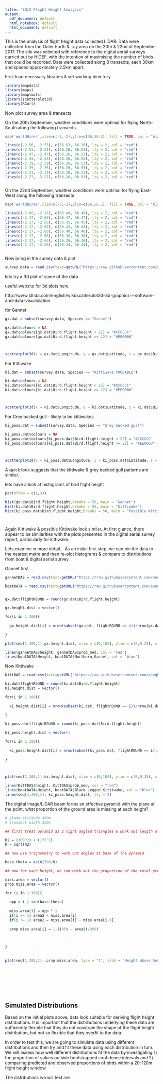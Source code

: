 ---
title: "SG12 Flight Height Analysis"
output:
  pdf_document: default
  html_notebook: default
  html_document: default
---

This is the analysis of flight height data collected LiDAR. Data were collected from the Outer Forth & Tay area on the 20th & 22nd of September 2017. The site was selected with reference to the digital aerial surveys carried out by HiDEF, with the intention of maximising the number of birds that could be recorded. Data were collected along 8 transects, each 30km and spaced approximately 2.5km apart. 


First load necessary libraries & set working directory

```{r}
library(mapdata)
library(maps)
library(maptools)
library(scatterplot3d)
library(RCurl)


```

Now plot survey area & transects

On the 20th September, weather conditions were optimal for flying North-South along the following transects

```{r}
map('worldHires',xlim=c(-3,-2),ylim=c(56,56.5), fill = TRUE, col = "black", mar = c(2,2,2,2))

lines(c(-2.56, -2.55), c(56.53, 56.26), lty = 2, col = "red")
lines(c(-2.51, -2.51), c(56.26, 56.53), lty = 2, col = "red")    
lines(c(-2.47, -2.47), c(56.26, 56.53), lty = 2, col = "red")    
lines(c(-2.43, -2.43), c(56.26, 56.53), lty = 2, col = "red")    
lines(c(-2.39, -2.39), c(56.26, 56.53), lty = 2, col = "red")    
lines(c(-2.35, -2.35), c(56.26, 56.53), lty = 2, col = "red")    
lines(c(-2.31, -2.31), c(56.26, 56.53), lty = 2, col = "red")    
lines(c(-2.27, -2.27), c(56.26, 56.53), lty = 2, col = "red")    



```




On the 22nd September, weather conditions were optimal for flying East-West along the following transects

```{r}
map('worldHires',xlim=c(-3,-2),ylim=c(56,56.5), fill = TRUE, col = "black", mar = c(2,2,2,2))

lines(c(-2.66, -2.17), c(56.49, 56.49), lty = 2, col = "red")
lines(c(-2.17, -2.66), c(56.47, 56.47), lty = 2, col = "red")    
lines(c(-2.17, -2.66), c(56.45, 56.45), lty = 2, col = "red")    
lines(c(-2.17, -2.66), c(56.43, 56.43), lty = 2, col = "red")    
lines(c(-2.17, -2.66), c(56.40, 56.40), lty = 2, col = "red")    
lines(c(-2.17, -2.66), c(56.38, 56.38), lty = 2, col = "red")    
lines(c(-2.17, -2.66), c(56.36, 56.36), lty = 2, col = "red")    
lines(c(-2.17, -2.66), c(56.34, 56.34), lty = 2, col = "red")    



```

Now bring in the survey data & plot

```{r}
survey.data = read.csv(text=getURL("https://raw.githubusercontent.com/aonghaiscook/LIDAR-Flight-Heights/master/BTO%20MSS%20LiDAR%20data%20set.csv"), header=T)
```

lets try a 3d plot of some of the data

useful website for 3d plots here

http://www.sthda.com/english/wiki/scatterplot3d-3d-graphics-r-software-and-data-visualization

for Gannet

```{r}

gx.dat = subset(survey.data, Species == "Gannet")

gx.dat$colours = NA
gx.dat$colours[gx.dat$Bird.flight.height < 22] = "#CCCCCC"
gx.dat$colours[gx.dat$Bird.flight.height >= 22] = "#EE0000"



scatterplot3d(x = gx.dat$Longitude, y = gx.dat$Latitude, z = gx.dat$Bird.flight.height,  pch = 19, xlab = "Longitude", ylab = "Latitude", zlab = "Flight Height (m)", box = FALSE, type = "h", color = gx.dat$colours)

```

For Kittiwake

```{r}

ki.dat = subset(survey.data, Species == "Kittiwake PROBABLE")

ki.dat$colours = NA
ki.dat$colours[ki.dat$Bird.flight.height < 22] = "#CCCCCC"
ki.dat$colours[ki.dat$Bird.flight.height >= 22] = "#EE0000"



scatterplot3d(x = ki.dat$Longitude, y = ki.dat$Latitude, z = ki.dat$Bird.flight.height,  pch = 19, xlab = "Longitude", ylab = "Latitude", zlab = "Flight Height (m)", box = FALSE, type = "h", color = ki.dat$colours)

```

For Grey backed gull - likely to be kittiwakes

```{r}
ki_poss.dat = subset(survey.data, Species == "Grey backed gull")

ki_poss.dat$colours = NA
ki_poss.dat$colours[ki_poss.dat$Bird.flight.height < 22] = "#CCCCCC"
ki_poss.dat$colours[ki_poss.dat$Bird.flight.height >= 22] = "#EE0000"



scatterplot3d(x = ki_poss.dat$Longitude, y = ki_poss.dat$Latitude, z = ki_poss.dat$Bird.flight.height,  pch = 19, xlab = "Longitude", ylab = "Latitude", zlab = "Flight Height (m)", box = FALSE, type = "h", color = ki_poss.dat$colours)

```

A quick look suggests that the kittiwake & grey backed gull patterns are similar. 


lets have a look at histograms of bird flight height

```{r}
par(mfrow = c(1,3))

hist(gx.dat$Bird.flight.height,breaks = 50, main = "Gannet")
hist(ki.dat$Bird.flight.height,breaks = 50, main = "Kittiwake")
hist(ki_poss.dat$Bird.flight.height,breaks = 50, main = "Possible Kittiwake")




```


Again Kittiwake & possible Kittiwake look similar..At first glance, there appear to be similarities with the plots presented in the digital aerial survey report, particularly for kittiwake. 


Lets examine in more detail...
As an initial first step, we can bin the data to the nearest metre and then re-plot histograms & compare to distributions from boat & digital aerial survey

Gannet first

```{r}

gannetDAS = read.csv(text=getURL("https://raw.githubusercontent.com/aonghaiscook/LIDAR-Flight-Heights/master/Gannet_Modelled_distribution_DIGITAL_AERIAL_SURVEY.csv"), header=T)

boatDATA = read.csv(text=getURL("https://raw.githubusercontent.com/aonghaiscook/LIDAR-Flight-Heights/master/FlightHeight_BOAT_DISTRIBUTIONS.csv"), header=T)


gx.dat$flightROUND = round(gx.dat$Bird.flight.height)

gx.height.dist = vector()

for(i in 1:300){
  
  gx.height.dist[i] = nrow(subset(gx.dat, flightROUND == i))/nrow(gx.dat)
  
}

plot(seq(1,300,1),gx.height.dist, xlim = c(0,100), ylim = c(0,0.25), xlab = "Height Above Sea Level", ylab = "Proportion of Birds", type = "l")

lines(gannetDAS$height, gannetDAS$prob_med, col = "red")
lines(boatDATA$Height, boatDATA$Northern_Gannet, col = "blue")

```

Now Kittiwake

```{r}

KittDAS = read.csv(text=getURL("https://raw.githubusercontent.com/aonghaiscook/LIDAR-Flight-Heights/master/Kittiwake_Modelled_distribution_DIGITAL_AERIAL_SURVEY.csv"), header=T)

ki.dat$flightROUND = round(ki.dat$Bird.flight.height)
ki.height.dist = vector()

for(i in 1:300){
  
  ki.height.dist[i] = nrow(subset(ki.dat, flightROUND == i))/nrow(ki.dat)
  
}

ki_poss.dat$flightROUND = round(ki_poss.dat$Bird.flight.height)

ki_poss.height.dist = vector()

for(i in 1:300){
  
  ki_poss.height.dist[i] = nrow(subset(ki_poss.dat, flightROUND == i))/nrow(ki_poss.dat)
  
}



plot(seq(1,300,1),ki.height.dist, xlim = c(0,100), ylim = c(0,0.35), xlab = "Height Above Sea Level", ylab = "Proportion of Birds", type = "l")

lines(KittDAS$height, KittDAS$prob_med, col = "red")
lines(boatDATA$Height, boatDATA$Black_Legged_Kittiwake, col = "blue")
lines(seq(1,300,1), ki_poss.height.dist, lty = 2)

```

The digital image/LiDAR beam forms an effective pyramid with the plane at the point, what proportion of the ground area is missing at each height?

```{r}
# plane altitude 300m
# transect width 350m

## first treat pyramid as 2 right angled triangles & work out length of hypotenuse

h2 = (300^2) + (175^2)
h = sqrt(h2)

## now use trignometry to work out angles at base of the pyramid

base.theta = asin(300/h)

## now for each height, we can work out the proportion of the total ground area covered, again using trigonometry

miss.area = vector()
prop.miss.area = vector()

for (i in 1:300){
  
  opp = i / tan(base.theta)   
  
  miss.area[i] = opp * i 
  if(i == 1) area2 = miss.area[i]
  if(i != 1) area2 = miss.area[i] - miss.area[i-1]
  
  prop.miss.area[i] = 1-((350 - area2)/350)
  
  

}
  
  
plot(seq(1,300,1), prop.miss.area, type = "l", xlab = "Height above Sea-level", ylab = "Proportion Of 1m Height Band Not Covered")









```


## Simulated Distributions


Based on the initial plots above, data look suitable for deriving flight height distributions. It is important that the distributions underlying these data are sufficiently flexible that they do not constrain the shape of the flight height distribution, but not so flexible that they overfit to the data. 

In order to test this, we are going to simulate data using different distributions and then try and fit these data using each distribution in turn. We will assess how well different distributions fit the data by investigating 1) the proportion of values outside bootstrapped confidence intervals and 2) comparing predicted and observed proportions of birds within a 20-120m flight height window. 

The distributions we will test are 















